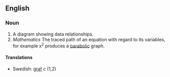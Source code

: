 ==English==
===Noun===
#A diagram showing data relationships.
#''Mathematics'' The traced path of an equation with regard to its variables, for example x<sup>2</sup> produces a [[parabola|parabolic]] graph.


====Translations====
*Swedish: [[graf]] ''c'' (1,2)